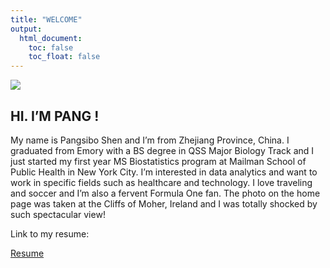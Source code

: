 ```yaml
---
title: "WELCOME"
output: 
  html_document:
    toc: false
    toc_float: false
---
```

 ![](images/IMG_4680.JPG)
 


## HI. I'M PANG !

My name is Pangsibo Shen and I'm from Zhejiang Province, China. I graduated from Emory with a BS degree in QSS Major Biology Track and I just started my first year MS Biostatistics program at Mailman School of Public Health in New York City. I'm interested in data analytics and want to work in specific fields such as healthcare and technology. I love traveling and soccer and I'm also a fervent Formula One fan. The photo on the home page was taken at the Cliffs of Moher, Ireland and I was totally shocked by such spectacular view!



Link to my resume:

[Resume](about_me.html)